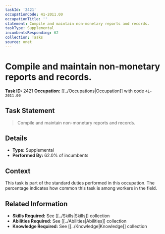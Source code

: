 ```yaml
---
taskId: '2421'
occupationCode: 41-2011.00
occupationTitle: ''
statement: Compile and maintain non-monetary reports and records.
taskType: Supplemental
incumbentsResponding: 62
collection: Tasks
source: onet
---
```

# Compile and maintain non-monetary reports and records.

**Task ID:** 2421
**Occupation:** [[../Occupations|Occupation]] with code `41-2011.00`

## Task Statement

> Compile and maintain non-monetary reports and records.

## Details

- **Type:** Supplemental
- **Performed By:** 62.0% of incumbents

## Context

This task is part of the standard duties performed in this occupation. The percentage indicates how common this task is among workers in the field.

## Related Information

- **Skills Required:** See [[../Skills|Skills]] collection
- **Abilities Required:** See [[../Abilities|Abilities]] collection
- **Knowledge Required:** See [[../Knowledge|Knowledge]] collection
